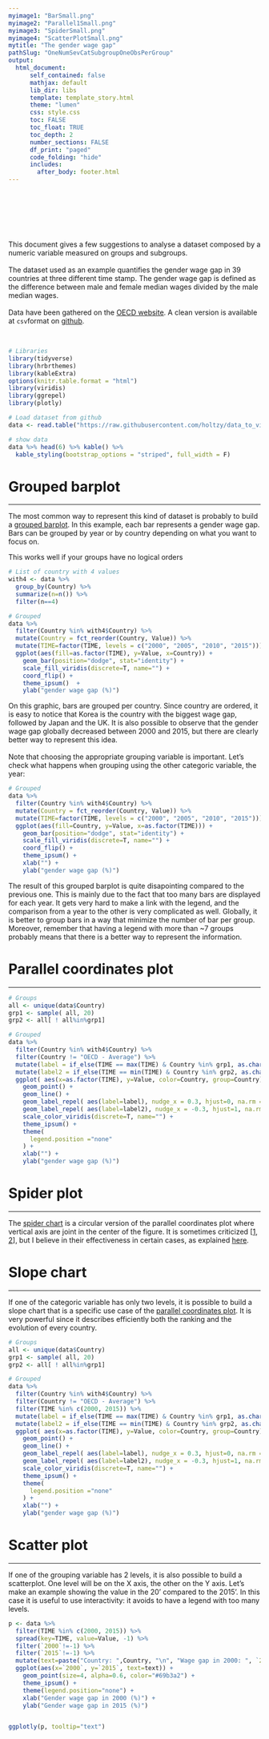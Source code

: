 ```yaml
---
myimage1: "BarSmall.png"
myimage2: "Parallel1Small.png"
myimage3: "SpiderSmall.png"
myimage4: "ScatterPlotSmall.png"
mytitle: "The gender wage gap"
pathSlug: "OneNumSevCatSubgroupOneObsPerGroup"
output:
  html_document:
      self_contained: false
      mathjax: default
      lib_dir: libs
      template: template_story.html
      theme: "lumen"
      css: style.css
      toc: FALSE
      toc_float: TRUE
      toc_depth: 2
      number_sections: FALSE
      df_print: "paged"
      code_folding: "hide"
      includes:
        after_body: footer.html
---
```


<br><br>
<div class="mycontent">


<div class = "row">
<div class = "col-md-8">
<br><br><br>
This document gives a few suggestions to analyse a dataset composed by a numeric variable measured on groups and subgroups.
<br><br>
The dataset used as an example quantifies the gender wage gap in 39 countries at three different time stamp. The gender wage gap is defined as the difference between male and female median wages divided by the male median wages.
<br><br>
Data have been gathered on the [OECD website](https://stats.oecd.org/index.aspx?queryid=54751). A clean version is available at `csv`format on [github](https://github.com/holtzy/data_to_viz/tree/master/Example_dataset).
</div>

<div class = "col-md-4">
<br>

```r
# Libraries
library(tidyverse)
library(hrbrthemes)
library(kableExtra)
options(knitr.table.format = "html")
library(viridis)
library(ggrepel)
library(plotly)

# Load dataset from github
data <- read.table("https://raw.githubusercontent.com/holtzy/data_to_viz/master/Example_dataset/9_OneNumSevCatSubgroupOneObs.csv", header=T, sep=",")

# show data
data %>% head(6) %>% kable() %>%
  kable_styling(bootstrap_options = "striped", full_width = F)
```
</div>
</div>



# Grouped barplot
***
The most common way to represent this kind of dataset is probably to build a [grouped barplot](). In this example, each bar represents a gender wage gap. Bars can be grouped by year or by country depending on what you want to focus on.

This works well if your groups have no logical orders

```r
# List of country with 4 values
with4 <- data %>%
  group_by(Country) %>%
  summarize(n=n()) %>%
  filter(n==4)

# Grouped
data %>%
  filter(Country %in% with4$Country) %>%
  mutate(Country = fct_reorder(Country, Value)) %>%
  mutate(TIME=factor(TIME, levels = c("2000", "2005", "2010", "2015"))) %>%
  ggplot(aes(fill=as.factor(TIME), y=Value, x=Country)) +
    geom_bar(position="dodge", stat="identity") +
    scale_fill_viridis(discrete=T, name="") +
    coord_flip() +
    theme_ipsum()  +
    ylab("gender wage gap (%)")
```

On this graphic, bars are grouped per country. Since country are ordered, it is easy to notice that Korea is the country with the biggest wage gap, followed by Japan and the UK. It is also possible to observe that the gender wage gap globally decreased between 2000 and 2015, but there are clearly better way to represent this idea.
<br><br>
Note that choosing the appropriate grouping variable is important. Let's check what happens when grouping using the other categoric variable, the year:

```r
# Grouped
data %>%
  filter(Country %in% with4$Country) %>%
  mutate(Country = fct_reorder(Country, Value)) %>%
  mutate(TIME=factor(TIME, levels = c("2000", "2005", "2010", "2015"))) %>%
  ggplot(aes(fill=Country, y=Value, x=as.factor(TIME))) +
    geom_bar(position="dodge", stat="identity") +
    scale_fill_viridis(discrete=T, name="") +
    coord_flip() +
    theme_ipsum() +
    xlab("") +
    ylab("gender wage gap (%)")
```

The result of this grouped barplot is quite disapointing compared to the previous one. This is mainly due to the fact that too many bars are displayed for each year. It gets very hard to make a link with the legend, and the comparison from a year to the other is very complicated as well. Globally, it is better to group bars in a way that minimize the number of bar per group. Moreover, remember that having a legend with more than ~7 groups probably means that there is a better way to represent the information.




# Parallel coordinates plot
***
```r
# Groups
all <- unique(data$Country)
grp1 <- sample( all, 20)
grp2 <- all[ ! all%in%grp1]

# Grouped
data %>%
  filter(Country %in% with4$Country) %>%
  filter(Country != "OECD - Average") %>%
  mutate(label = if_else(TIME == max(TIME) & Country %in% grp1, as.character(Country), NA_character_)) %>%
  mutate(label2 = if_else(TIME == min(TIME) & Country %in% grp2, as.character(Country), NA_character_)) %>%
  ggplot( aes(x=as.factor(TIME), y=Value, color=Country, group=Country)) +
    geom_point() +
    geom_line() +
    geom_label_repel( aes(label=label), nudge_x = 0.3, hjust=0, na.rm = TRUE, segment.colour="grey") +
    geom_label_repel( aes(label=label2), nudge_x = -0.3, hjust=1, na.rm = TRUE, segment.colour="grey") +
    scale_color_viridis(discrete=T, name="") +
    theme_ipsum() +
    theme(
      legend.position ="none"
    ) +
    xlab("") +
    ylab("gender wage gap (%)")
```





# Spider plot
***
The [spider chart]() is a circular version of the parallel coordinates plot where vertical axis are joint in the center of the figure. It is sometimes criticized [[1](http://blog.minitab.com/blog/fun-with-statistics/beware-the-radar-chart), [2](https://blog.scottlogic.com/2011/09/23/a-critique-of-radar-charts.html)], but I believe in their effectiveness in certain cases, as explained [here]().





# Slope chart
***
If one of the categoric variable has only two levels, it is possible to build a slope chart that is a specific use case of the [parallel coordinates plot](). It is very powerful since it describes efficiently both the ranking and the evolution of every country.
```r
# Groups
all <- unique(data$Country)
grp1 <- sample( all, 20)
grp2 <- all[ ! all%in%grp1]

# Grouped
data %>%
  filter(Country %in% with4$Country) %>%
  filter(Country != "OECD - Average") %>%
  filter(TIME %in% c(2000, 2015)) %>%
  mutate(label = if_else(TIME == max(TIME) & Country %in% grp1, as.character(Country), NA_character_)) %>%
  mutate(label2 = if_else(TIME == min(TIME) & Country %in% grp2, as.character(Country), NA_character_)) %>%
  ggplot( aes(x=as.factor(TIME), y=Value, color=Country, group=Country)) +
    geom_point() +
    geom_line() +
    geom_label_repel( aes(label=label), nudge_x = 0.3, hjust=0, na.rm = TRUE, segment.colour="grey") +
    geom_label_repel( aes(label=label2), nudge_x = -0.3, hjust=1, na.rm = TRUE, segment.colour="grey") +
    scale_color_viridis(discrete=T, name="") +
    theme_ipsum() +
    theme(
      legend.position ="none"
    ) +
    xlab("") +
    ylab("gender wage gap (%)")
```





# Scatter plot
***

If one of the grouping variable has 2 levels, it is also possible to build a scatterplot. One level will be on the X axis, the other on the Y axis. Let's make an example showing the value in the 20' compared to the 2015'. In this case it is useful to use interactivity: it avoids to have a legend with too many levels.
```r
p <- data %>%
  filter(TIME %in% c(2000, 2015)) %>%
  spread(key=TIME, value=Value, -1) %>%
  filter(`2000`!=-1) %>%
  filter(`2015`!=-1) %>%
  mutate(text=paste("Country: ",Country, "\n", "Wage gap in 2000: ", `2000`, "%\nWage gap in 2015: ", `2015`, sep="")) %>%
  ggplot(aes(x=`2000`, y=`2015`, text=text)) +
    geom_point(size=4, alpha=0.6, color="#69b3a2") +
    theme_ipsum() +
    theme(legend.position="none") +
    xlab("Gender wage gap in 2000 (%)") +
    ylab("Gender wage gap in 2015 (%)")


ggplotly(p, tooltip="text")
```











